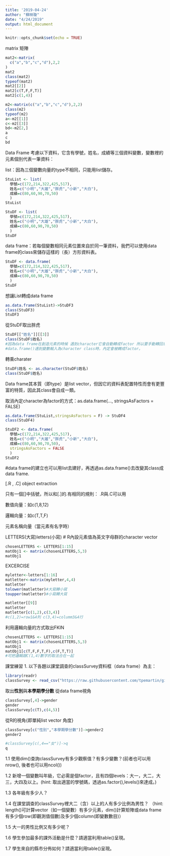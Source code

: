 ```yaml
---
title: '2019-04-24'
author: "蘇映璇"
date: "4/24/2019"
output: html_document
---
```


```r
knitr::opts_chunk$set(echo = TRUE)
```
matrix 矩陣
```r
mat2<-matrix(
  c("a","b","c","d"),2,2
)
mat2
class(mat2)
typeof(mat2)
mat2[[2]]
mat2[c(T,F,F,T)]
mat2[c(1,4)]
```


```r
m2<-matrix(c("a","b","c","d"),2,2)
class(m2)
typeof(m2)
a<-m2[[1]]
c<-m2[[3]]
bd<-m2[2,]
a
c
bd
```


Data Frame
考慮以下資料，它含有學號，姓名，成績等三個資料變數，變數裡的元素個別代表一筆資料：

list：因為三個變數向量的type不相同，只能用list儲存。
```r
StuList <- list(
  學號=c(172,214,322,425,517),
  姓名=c("小明","大雄","胖虎","小新","大白"),
  成績=c(80,60,90,70,50)
  )
StuList 
```


```r
StuDF <- list(
  學號=c(172,214,322,425,517),
  姓名=c("小明","大雄","胖虎","小新","大白"),
  成績=c(80,60,90,70,50)
  )
StuDF
```


data frame：若每個變數相同元素位置來自於同一筆資料，我們可以使用data frame的class來儲存這樣的（長）方形資料表。\
```r
StuDF <- data.frame(
  學號=c(172,214,322,425,517),
  姓名=c("小明","大雄","胖虎","小新","大白"),
  成績=c(80,60,90,70,50)
  )
StuDF 
```

想讓List轉成data frame
```r
as.data.frame(StuList)->StuDF3
class(StuDF3)
StuDF3
```

從StuDF取出胖虎
```r
StuDF[["姓名"]][[3]]
class(StuDF$姓名)
#因為data frame在創造元素的時候 遇到character它會自動轉成factor 所以要手動轉回來
#data.frame()遇到變數輸入為character class時，內定會被轉成factor。
```
轉乘charater
```r
StuDF$姓名 <- as.character(StuDF$姓名)
class(StuDF$姓名)
```
Data frame其本質（即type）是list vector，但因它的資料表配置特性而會有更豐富的特質，因此其class會自成一類。

取消內定character為factor的方式：as.data.frame(..., stringsAsFactors = FALSE)

```r
as.data.frame(StuList,stringsAsFactors = F) -> StuDF4
class(StuDF4)
```

```r
StuDF2 <- data.frame(
  學號=c(172,214,322,425,517),
  姓名=c("小明","大雄","胖虎","小新","大白"),
  成績=c(80,60,90,70,50),
  stringsAsFactors = FALSE
  )
StuDF2 
```

#data frame的建立也可以用list去建好，再透過as.data.frame()去改變其class成data frame.

[.R , .C] object extraction

[.R,.C]: 為方形資料class（即matrix和data frame），獨有的object extraction。
(.R: 代表哪幾列（rows）； .C: 代表哪幾欄/行（columns）)

只有一個[]中括號，所以和[.]的.有相同的規則： .R與.C可以用

數值向量：如c(1,8,12)

邏輯向量：如c(T,T,F)

元素名稱向量（當元素有名字時）

LETTERS(大寫)letters(小寫) # R內設元素值為英文字母群的character vector
```r
chosenLETTERS <- LETTERS[1:15]
matObj1 <- matrix(chosenLETTERS,5,3)
matObj1
```

EXCERCISE
```r
myletter<-letters[1:16]
matletter<-matrix(myletter,4,4)
matletter
tolower(matletter)#大寫轉小寫
toupper(matletter)#小寫轉大寫
```

```r
matletter[[9]]
matletter
matletter[c(1,2),c(3,4)]
#c(1,2)=row1&4列 c(3,4)=columm3&4行
```
利用邏輯向量的方式取出FKIN
```r
chosenLETTERS <- LETTERS[1:15]
matObj1 <- matrix(chosenLETTERS,5,3)
matObj1
matObj1[c(T,F,F,T,F),c(F,T,T)]
#可把邏輯跟C(1,4)數字的取法合在一起
```

課堂練習
1.
以下各題以課堂調查的classSurvey資料框（data frame）為主：
```r
library(readr)
classSurvey <- read_csv("https://raw.githubusercontent.com/tpemartin/github-data/master/classSurvey.csv")
```
取出**性別**與**本學期學分數**
從data frame視角
```r
classSurvey[,4]->gender
gender
classSurvey[c(T),c(4,5)]
```
從R的視角{即單純list vector 角度}
```r
classSurvey[c("性別","本學期學分數")]->gender2
gender2
```
```r
#classSurvey[c(,4=="女")]->q
q
```

1.1 使用dim()查詢classSurvey有多少觀察值？有多少變數？(前者也可以用nrow(), 後者也可以用ncol())

1.2 新增一個變數叫年級，它必需是個factor，且有四個levels：大一，大二，大三，大四及以上。(hint: 取出適當的學號碼，透過as.factor(),levels()來達成。)

1.3 各年級有多少人？

1.4 在課堂調查的classSurvey裡大二（含）以上的人有多少比例為男性？ （hint: length()可計算vector（如一個變數）有多少元素，dim()計算矩陣或data frame有多少個row(即觀測值個數)及多少個column(即變數數目)）

1.5 大一的男性比例又有多少呢？

1.6 學生參加最多的課外活動是什麼？請適當利用table()呈現。

1.7 學生來自的縣市分佈如何？請適當利用table()呈現。

